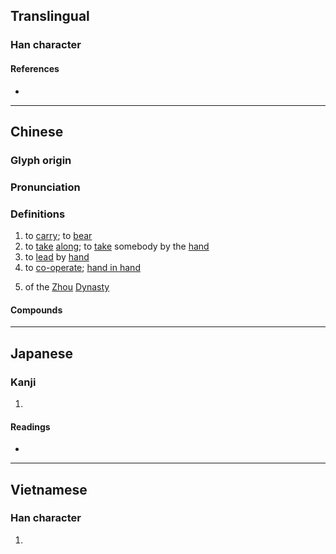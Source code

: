 {{character info/new}}
{{also|携}}
==Translingual==
{{wikipedia|Xie of Zhou}}

===Han character===
{{Han char|rn=64|rad=手|as=18|sn=21|four=52027|canj=QUOB|ids=⿰扌巂}}

====References====
* {{Han ref|kx=0463.310|dkj=13008|dj=0812.330|hdz=31987.050|uh=651C|ud=25884|bh=C4E2|bd=50402}}

----

==Chinese==
{{zh-forms|s=携|alt=携}}

===Glyph origin===
{{Han etym}}

===Pronunciation===
{{zh-pron
|m=携
|c=kwai4
|h=pfs=
|md=
|mn=hê
|w=
|mc=y
|oc=y
|cat=
}}

===Definitions===
{{zh-hanzi}}

# to [[carry]]; to [[bear]]
# to [[take]] [[along]]; to [[take]] somebody by the [[hand]]
# to [[lead]] by [[hand]]
# to [[co-operate]]; [[hand in hand]]
# {{w|King Xie of Zhou|King Xie}} of the [[Zhou]] [[Dynasty]]


====Compounds====
{{zh-der|攜帶|攜帶品|提攜|攜手|扶老攜幼|攜款|便攜|便攜式|攜手並肩|攜手同行|攜眷|攜家帶眷|載攜|攜家帶口|攜程}}

----

==Japanese==

===Kanji===
{{ja-kanji|grade=|rs=手18}}

# {{defn|lang=ja|sort=手18}}

====Readings====
* {{ja-readings|goon=[[え]] (e)|kanon=[[けい]] (kei)|kun=[[たずさえる]] (tazusaeru)}}

----

==Vietnamese==

===Han character===
{{vi-hantu|rs=手18|huề}}

# {{defn|lang=vi|sort=手18}}